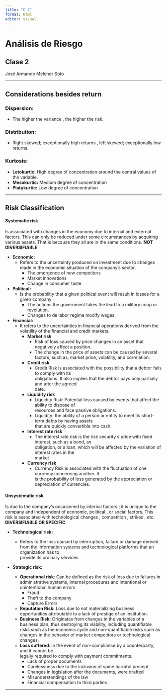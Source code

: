 ```yaml
---
title: "C 2"
format: html
editor: visual
---
```


# Análisis de Riesgo

## Clase 2

José Armando Melchor Soto

------------------------------------------------------------------------

## Considerations besides return

### **Dispersion:**

-   The higher the variance , the higher the risk.

### **Distribution:**

-   Right skewed; exceptionally high returns , left skewed; exceptionally low returns.

### **Kurtosis:**

-   **Letokurtic:** High degree of concentration around the central values of the variable.
-   **Mesokurtic:** Medium degree of concentration
-   **Platykurtic:** Low degree of concentration

------------------------------------------------------------------------

## Risk Classification

#### Systematic risk

Is associated with changes in the economy due to internal and external factors. This can only be reduced under some circumstances by acquiring various assets. That is because they all are in the same conditions. **NOT DIVERSIFIABLE**

-   **Economic:**
    -   Refers to the uncertainty produced on investment due to changes made in the economic situation of the company's sector.
        -   The emergence of new competitors
        -   Market innovations
        -   Change in consumer taste
-   **Political:**
    -   Is the probability that a given political event will result in losses for a given company
        -   The actions the government takes the lead to a military coup or revolution.
        -   Changes to de labor regime modify wages.
-   **Financial:**
    -   It refers to the uncertainties in financial operations derived from the volatility of the financial and credit markets.
        -   **Market risk**
            -   Risk of loss caused by price changes in an asset that negatively affect a position..
            -   The change in the price of assets can be caused by several factors, such as; market price, volatility, and correlation.
        -   **Credit risk**
            -   Credit Risk is associated with the possibility that a debtor fails to comply with its\
                obligations. It also implies that the debtor pays only partially and after the agreed\
                date.
        -   **Liquidity risk**
            -   Liquidity Risk: Potential loss caused by events that affect the ability to dispose of\
                resources and face passive obligations.
            -   Liquidity: the ability of a person or entity to meet its short-term debts by having assets\
                that are quickly convertible into cash.
        -   **Interest rate risk**
            -   The interest rate risk is the risk security ́s price with fixed interest, such as a bond, an\
                obligation, or a loan, which will be affected by the variation of interest rates in the\
                market
        -   **Currency risk**
            -   Currency Risk is associated with the fluctuation of one currency concerning another. It\
                is the probability of loss generated by the appreciation or depreciation of currencies.

#### Unsystematic risk

Is due to the company's occasioned by internal factors ; it is unique to the company and independent of economic, political , or social factors. This risk is associated with technological changes , competition , strikes , etc. **DIVERSIFIABLE OR SPECIFIC**

-   **Technological risk:**

    -   Refers to the loss caused by interruption, failure or damage derived\
        from the information systems and technological platforms that an organization has to\
        provide its ordinary services.

-   **Strategic risk:**

    -   **Operational risk**: Can be defined as the risk of loss due to failures in administrative systems, internal procedures and intentional or unintentional human errors.
        -   Fraud
        -   Theft to the company
        -   Capture Errors
    -   **Reputation Risk:** Loss due to not materializing business opportunities attributable to a lack of prestige of an institution.
    -   **Business Risk:** Originates from changes in the variables of a business plan, thus destroying its viability, including quantifiable risks such as the economic cycle and non-quantifiable risks such as changes in the behavior of market competitors or technological changes.
    -   **Loss suffered**: in the event of non-compliance by a counterparty, and it cannot be\
        legally required to comply with payment commitments.
        -   Lack of proper documents
        -   Carelessness due to the inclusion of some harmful precept
        -   Changes in legislation after the documents, were drafted
        -   Misunderstandings of the law
        -   Financial compensation to third parties

------------------------------------------------------------------------
